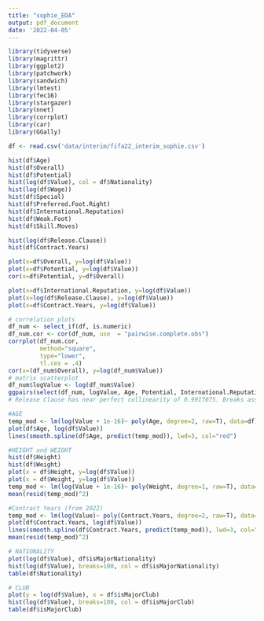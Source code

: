 ```yaml
---
title: "sophie_EDA"
output: pdf_document
date: '2022-04-05'
---
```


```r
library(tidyverse)
library(magrittr)
library(ggplot2)
library(patchwork)
library(sandwich)
library(lmtest)
library(fec16)
library(stargazer)
library(nnet)
library(corrplot)
library(car)
library(GGally)

df <- read.csv('data/interim/fifa22_interim_sophie.csv')
```


```r
hist(df$Age)
hist(df$Overall)
hist(df$Potential)
hist(log(df$Value), col = df$Nationality)
hist(log(df$Wage))
hist(df$Special)
hist(df$Preferred.Foot.Right)
hist(df$International.Reputation)
hist(df$Weak.Foot)
hist(df$Skill.Moves)

hist(log(df$Release.Clause))
hist(df$Contract.Years)

plot(x=df$Overall, y=log(df$Value))
plot(x=df$Potential, y=log(df$Value))
cor(x=df$Potential, y=df$Overall)

plot(x=df$International.Reputation, y=log(df$Value))
plot(x=log(df$Release.Clause), y=log(df$Value))
plot(x=df$Contract.Years, y=log(df$Value))

```

```r
# correlation plots
df_num <- select_if(df, is.numeric) 
df_num.cor <- cor(df_num, use  = "pairwise.complete.obs")
corrplot(df_num.cor, 
         method="square",
         type="lower",
         tl.cex = .4)
cor(x=(df_num$Overall), y=log(df_num$Value))
# matrix scatterplot
df_num$logValue <- log(df_num$Value)
ggpairs(select(df_num, logValue, Age, Potential, International.Reputation, isMajorNationality, isMajorClub, Contract.Years))
# Release Clause has near perfect collinearity of 0.9917075. Breaks assumption so cannot use.
```


```r
#AGE
temp_mod <- lm(log(Value + 1e-16)~ poly(Age, degree=2, raw=T), data=df)
plot(df$Age, log(df$Value))
lines(smooth.spline(df$Age, predict(temp_mod)), lwd=3, col="red")
```

```r

#HEIGHT and WEIGHT
hist(df$Height)
hist(df$Weight)
plot(x = df$Height, y=log(df$Value))
plot(x = df$Weight, y=log(df$Value))
temp_mod <- lm(log(Value + 1e-16)~ poly(Weight, degree=1, raw=T), data=df)
mean(resid(temp_mod)^2)


```






```r
#Contract Years (from 2022)
temp_mod <- lm(log(Value)~ poly(Contract.Years, degree=2, raw=T), data=df)
plot(df$Contract.Years, log(df$Value))
lines(smooth.spline(df$Contract.Years, predict(temp_mod)), lwd=3, col="red")
mean(resid(temp_mod)^2)
```


```r
# NATIONALITY
plot(log(df$Value), df$isMajorNationality)
hist(log(df$Value), breaks=100, col = df$isMajorNationality)
table(df$Nationality)
```
```r
# CLUB
plot(y = log(df$Value), x = df$isMajorClub)
hist(log(df$Value), breaks=100, col = df$isMajorClub)
table(df$isMajorClub)
```

